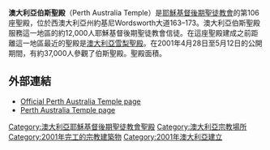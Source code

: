 {{Infobox religious building
| 名字 = 澳大利亞伯斯聖殿
| 圖片 = Lds temple perth australia.jpg
| 圖片說明 = Perth Australia Temple
| 地圖 =
| 地圖尺寸 =
| 地圖說明 =
| 坐標 = {{coord|31|54|24.85799|S|115|52|11.40239|E|type:landmark_region:AU|display=title}}
| 宗教 = [[基督教|基督教]]
| 位置 =
| 神 =
| 宗教禮儀 =
| 派別 = [[耶穌基督後期聖徒教會|耶穌基督後期聖徒教會]]
| 節日 =
| 小區 =
| 分區 =
| 基層政權 = [[伯斯|伯斯]]
| 區 =
| 領地 =
| 地方行政區 =
| 州 = [[西澳州|西澳州]]
| 省 =
| 地區 =
| 國家 = [[澳大利亞|澳大利亞]]
| 行政 =
| 開光年份 =
| 狀態 =
| 傳統稱號 =
| 所有者 =
| 領導 =
| 婆多羅迦 =
| 主保聖人 =
| 官方網站 =
| 建築師 =
| 建築類型 =
| 建築風格 = 
| 建築材料 =
| 建立者 =
| 資助者 =
| 總承包商 =
| 建立日期 =
| 奠基 = 1999年11月20日由肯尼‧詹森長老老主待
| 竣工 = 2001年5月20日由戈登·興格萊會長奉獻
| 建設成本 =
| 毀壞 =
| 正立面朝向 =
| 容納人數 =
| 長度 =
| 寬度 =
| 中殿寬度 =
| 內部面積 = 994平方公尺
| 最高高度 =
| 穹頂 =
| 外穹頂高度 =
| 內穹頂高度 =
| 外穹頂直徑 =
| 內穹頂直徑 =
| 宣禮塔 =
| 宣禮塔高度 =
| 尖塔 =
| 尖塔高度 = 
| 場地面積 = 1.1公頃
| 寺廟 =
| 紀念碑 =
| 神社 =
| 碑銘 =
| 海拔 =
| 官方名稱1 
| 類型1 =
| 標準1 =
| 指定日期1 =
| 父列表1 =
| 參考編號1 =
| 官方名稱2 =
| 類型2 =
| 標準2 =
| 指定日期2 =
| 父列表2 = 106
| 參考編號2 = 
}}

'''澳大利亞伯斯聖殿'''（Perth Australia Temple）是[[耶穌基督後期聖徒教會|耶穌基督後期聖徒教會]]的第106座聖殿，位於西澳大利亞州約基尼Wordsworth大道163–173。澳大利亞伯斯聖殿服務這一地區的約12,000人耶穌基督後期聖徒教會信徒。在這座聖殿建成之前距離這一地區最近的聖殿是[[澳大利亞雪梨聖殿|澳大利亞雪梨聖殿]]。在2001年4月28日至5月12日的公開期間，有約37,000人參觀了伯斯聖殿。聖殿面積{{convert|10700|sqft|m2}}。

==外部連結==
* [http://www.lds.org/church/temples/perth-australia Official Perth Australia Temple page] {{Wayback|url=http://www.lds.org/church/temples/perth-australia |date=20151021200912 }}
* [https://web.archive.org/web/20070418055212/http://www.ldschurchtemples.com/perth/ Perth Australia Temple page]

{{耶穌基督後期聖徒教會聖殿}}

[[Category:澳大利亞耶穌基督後期聖徒教會聖殿|Category:澳大利亞耶穌基督後期聖徒教會聖殿]]
[[Category:澳大利亞宗教場所|Category:澳大利亞宗教場所]]
[[Category:2001年完工的宗教建築物|Category:2001年完工的宗教建築物]]
[[Category:2001年澳大利亞建立|Category:2001年澳大利亞建立]]


{{Religion-buil-stub}}